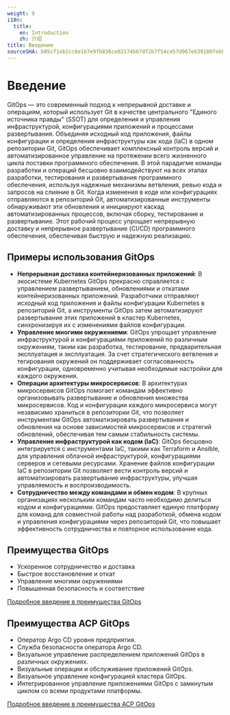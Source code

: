 ```yaml
---
weight: 9
i18n:
  title:
    en: Introduction
    zh: 介绍
title: Введение
sourceSHA: b85cf1eb2cc8e1b7e9fb836ce02174b67df2b7f54ce57d967e639180febb1092
---
```


# Введение

GitOps — это современный подход к непрерывной доставке и операциям, который использует Git в качестве центрального "Единого источника правды" (SSOT) для определения и управления инфраструктурой, конфигурациями приложений и процессами развертывания. Объединяя исходный код приложения, файлы конфигурации и определения инфраструктуры как кода (IaC) в одном репозитории Git, GitOps обеспечивает комплексный контроль версий и автоматизированное управление на протяжении всего жизненного цикла поставки программного обеспечения. В этой парадигме команды разработки и операций бесшовно взаимодействуют на всех этапах разработки, тестирования и развертывания программного обеспечения, используя надежные механизмы ветвления, ревью кода и запросов на слияние в Git. Когда изменения в коде или конфигурациях отправляются в репозиторий Git, автоматизированные инструменты обнаруживают эти обновления и инициируют каскад автоматизированных процессов, включая сборку, тестирование и развертывание. Этот рабочий процесс упрощает непрерывную доставку и непрерывное развертывание (CI/CD) программного обеспечения, обеспечивая быструю и надежную реализацию.

## Примеры использования GitOps

- **Непрерывная доставка контейнеризованных приложений**: В экосистеме Kubernetes GitOps прекрасно справляется с управлением развертыванием, обновлениями и откатами контейнеризованных приложений. Разработчики отправляют исходный код приложения и файлы конфигурации Kubernetes в репозиторий Git, а инструменты GitOps затем автоматизируют развертывание этих приложений в кластер Kubernetes, синхронизируя их с изменениями файлов конфигурации.
- **Управление многими окружениями**: GitOps упрощает управление инфраструктурой и конфигурациями приложений по различным окружениям, таким как разработка, тестирование, предварительная эксплуатация и эксплуатация. За счет стратегического ветвления и тегирования окружений он поддерживает согласованность конфигурации, одновременно учитывая необходимые настройки для каждого окружения.
- **Операции архитектуры микросервисов**: В архитектурах микросервисов GitOps помогает командам эффективно организовывать развертывание и обновления множества микросервисов. Код и конфигурации каждого микросервиса могут независимо храниться в репозитории Git, что позволяет инструментам GitOps автоматизировать развертывания и обновления на основе зависимостей микросервисов и стратегий обновлений, обеспечивая тем самым стабильность системы.
- **Управление инфраструктурой как кодом (IaC)**: GitOps бесшовно интегрируется с инструментами IaC, такими как Terraform и Ansible, для управления облачной инфраструктурой, конфигурациями серверов и сетевыми ресурсами. Хранение файлов конфигурации IaC в репозитории Git позволяет вести контроль версий и автоматизировать развертывание инфраструктуры, улучшая управляемость и воспроизводимость.
- **Сотрудничество между командами и обмен кодом**: В крупных организациях нескольким командам часто необходимо делиться кодом и конфигурациями. GitOps предоставляет единую платформу для команд для совместной работы над разработкой, обмена кодом и управления конфигурациями через репозиторий Git, что повышает эффективность сотрудничества и повторное использование кода.

## Преимущества GitOps

- Ускоренное сотрудничество и доставка
- Быстрое восстановление и откат
- Управление многими окружениями
- Повышенная безопасность и соответствие

[Подробное введение в преимущества GitOps](../gitops/concept/gitops_concept_infro.mdx#gitops-advantage)

## Преимущества ACP GitOps

- Оператор Argo CD уровня предприятия.
- Служба безопасности оператора Argo CD.
- Визуальное управление распределением приложений GitOps в различных окружениях.
- Визуальные операции и обслуживание приложений GitOps.
- Визуальное управление конфигурацией кластера GitOps.
- Интегрированное управление приложениями GitOps с замкнутым циклом со всеми продуктами платформы.

[Подробное введение в преимущества ACP GitOps](../gitops/concept/alauda_gitops_concept_info/alauda_gitops_concept_argocd.mdx#alauda-gitops-advantage)
